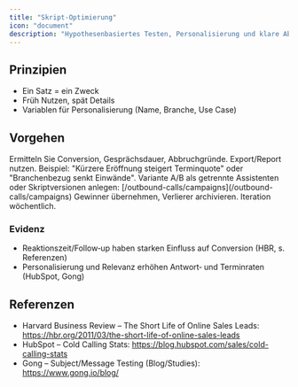 ```yaml
---
title: "Skript-Optimierung"
icon: "document"
description: "Hypothesenbasiertes Testen, Personalisierung und klare Abschluss-Pfade"
---
```


## Prinzipien
- Ein Satz = ein Zweck
- Früh Nutzen, spät Details
- Variablen für Personalisierung (Name, Branche, Use Case)

## Vorgehen
<Steps>
<Step title="Ist‑Zustand messen">
Ermitteln Sie Conversion, Gesprächsdauer, Abbruchgründe. Export/Report nutzen.
</Step>
<Step title="Hypothesen bilden">
Beispiel: "Kürzere Eröffnung steigert Terminquote" oder "Branchenbezug senkt Einwände".
</Step>
<Step title="A/B‑Test in Kampagnen">
Variante A/B als getrennte Assistenten oder Skriptversionen anlegen: [/outbound-calls/campaigns](/outbound-calls/campaigns)
</Step>
<Step title="Auswertung & Rollout">
Gewinner übernehmen, Verlierer archivieren. Iteration wöchentlich.
</Step>
</Steps>

### Evidenz
- Reaktionszeit/Follow‑up haben starken Einfluss auf Conversion (HBR, s. Referenzen)
- Personalisierung und Relevanz erhöhen Antwort‑ und Terminraten (HubSpot, Gong)

## Referenzen
- Harvard Business Review – The Short Life of Online Sales Leads: https://hbr.org/2011/03/the-short-life-of-online-sales-leads
- HubSpot – Cold Calling Stats: https://blog.hubspot.com/sales/cold-calling-stats
- Gong – Subject/Message Testing (Blog/Studies): https://www.gong.io/blog/

